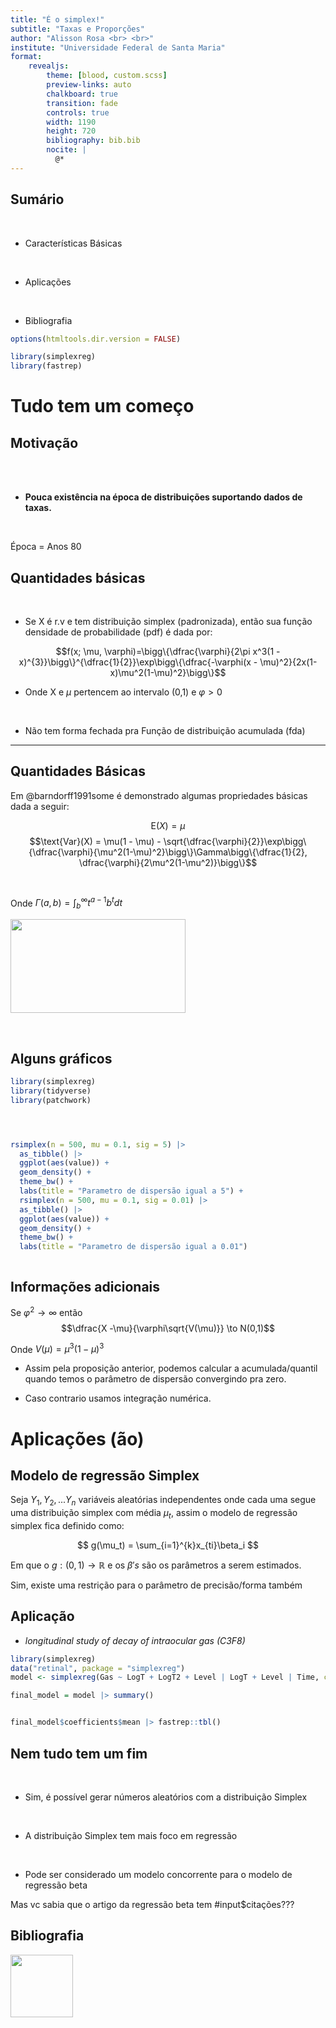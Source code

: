 ```yaml
---
title: "É o simplex!"
subtitle: "Taxas e Proporções"
author: "Alisson Rosa <br> <br>"
institute: "Universidade Federal de Santa Maria"
format: 
    revealjs:
        theme: [blood, custom.scss]
        preview-links: auto
        chalkboard: true
        transition: fade
        controls: true
        width: 1190
        height: 720
        bibliography: bib.bib
        nocite: |
          @*
---
```


## Sumário

::: {.incremental}

<br />

- Características Básicas

<br />

 

- Aplicações

<br />



- Bibliografia

:::


```r
options(htmltools.dir.version = FALSE)

library(simplexreg)
library(fastrep)

```


# Tudo tem um começo

## Motivação 


<br />
<br />

- **Pouca existência na época de distribuições suportando dados de taxas.**

<br />

 





::: footer
Época = Anos 80
:::


## Quantidades básicas


<br />



- Se X é r.v e tem distribuição simplex (padronizada), então sua função densidade de probabilidade (pdf) é dada por:

$$f(x; \mu, \varphi)=\bigg\{\dfrac{\varphi}{2\pi x^3(1 - x)^{3}}\bigg\}^{\dfrac{1}{2}}\exp\bigg\{\dfrac{-\varphi(x - \mu)^2}{2x(1-x)\mu^2(1-\mu)^2}\bigg\}$$

* Onde X e $\mu$ pertencem ao intervalo (0,1) e $\varphi > 0$


<br />

* Não tem forma fechada pra Função de distribuição acumulada (fda)



---

## Quantidades Básicas

Em @barndorff1991some é demonstrado algumas propriedades básicas dada a seguir:
<br />


$$\text{E}(X) = \mu$$ 
$$\text{Var}(X) = \mu(1 - \mu) - \sqrt{\dfrac{\varphi}{2}}\exp\bigg\{\dfrac{\varphi}{\mu^2(1-\mu)^2}\bigg\}\Gamma\bigg\{\dfrac{1}{2}, \dfrac{\varphi}{2\mu^2(1-\mu^2)}\bigg\}$$

<br />

Onde $\Gamma(a,b) = \int_{b}^{\infty}t^{a-1}b^tdt$


![](https://stickerly.pstatic.net/sticker_pack/gmCtSwxEQgkehtxGX6Ohhg/0E91E6/31/2519c2c6-833e-450a-be58-edd0e0e9187e.png){.absolute top=140 left=100 width="280" height="150"}


<br />


## Alguns gráficos {background-color="white"}




```r
library(simplexreg)
library(tidyverse)
library(patchwork)




rsimplex(n = 500, mu = 0.1, sig = 5) |> 
  as_tibble() |> 
  ggplot(aes(value)) + 
  geom_density() +
  theme_bw() +
  labs(title = "Parametro de dispersão igual a 5") +
  rsimplex(n = 500, mu = 0.1, sig = 0.01) |> 
  as_tibble() |> 
  ggplot(aes(value)) + 
  geom_density() +
  theme_bw() +
  labs(title = "Parametro de dispersão igual a 0.01")



```





## Informações adicionais

Se $\varphi^2 \to \infty$ então
$$\dfrac{X -\mu}{\varphi\sqrt{V(\mu)}} \to N(0,1)$$


Onde $V(\mu) = \mu^3(1-\mu)^3$

* Assim pela proposição anterior, podemos calcular a acumulada/quantil quando temos o parâmetro de dispersão convergindo pra zero.

* Caso contrario usamos integração numérica.


# Aplicações (ão)

## Modelo de regressão Simplex

Seja $Y_1, Y_2,... Y_n$ variáveis aleatórias independentes onde cada uma segue uma distribuição simplex com média $\mu_t$, assim o modelo de regressão simplex fica definido como:

$$
g(\mu_t) = \sum_{i=1}^{k}x_{ti}\beta_i
$$

Em que o $g: (0,1) \to 	\mathbb{R}$ e os $\beta's$ são os parâmetros a serem estimados.

::: footer
Sim, existe uma restrição para o parâmetro de precisão/forma também
:::

## Aplicação {background-color="white"}

* *longitudinal study of decay of intraocular gas (C3F8)*


```r
library(simplexreg)
data("retinal", package = "simplexreg")
model <- simplexreg(Gas ~ LogT + LogT2 + Level | LogT + Level | Time, corr = "AR1", id = ID, data = retinal)

final_model = model |> summary()


final_model$coefficients$mean |> fastrep::tbl()
```

## Nem tudo tem um fim
<br />

* Sim, é possível gerar números aleatórios com a distribuição Simplex

<br />

* A distribuição Simplex tem  mais foco em regressão

<br />

* Pode ser considerado um modelo concorrente para o modelo de regressão beta




::: footer
Mas vc sabia que o artigo da regressão beta tem #input$citações???
:::

## Bibliografia

![](https://media.tenor.com/OaFwdekCkuIAAAAC/evangelion-rei-plush.gif){.absolute top=370 left=100 width="100" height=290"}